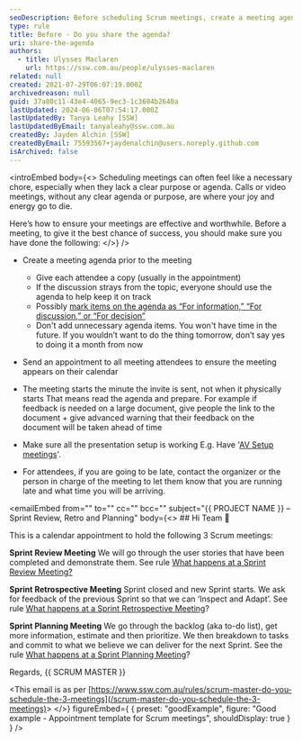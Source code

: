 ```yaml
---
seoDescription: Before scheduling Scrum meetings, create a meeting agenda and share it with attendees to ensure everyone stays on track.
type: rule
title: Before - Do you share the agenda?
uri: share-the-agenda
authors:
  - title: Ulysses Maclaren
    url: https://ssw.com.au/people/ulysses-maclaren
related: null
created: 2021-07-29T06:07:19.000Z
archivedreason: null
guid: 37a80c11-43e4-4065-9ec3-1c3604b2640a
lastUpdated: 2024-06-06T07:54:17.000Z
lastUpdatedBy: Tanya Leahy [SSW]
lastUpdatedByEmail: tanyaleahy@ssw.com.au
createdBy: Jayden Alchin [SSW]
createdByEmail: 75593567+jaydenalchin@users.noreply.github.com
isArchived: false
---
```


<introEmbed
  body={<>
Scheduling meetings can often feel like a necessary chore, especially when they lack a clear purpose or agenda. Calls or video meetings, without any clear agenda or purpose, are where your joy and energy go to die.

Here’s how to ensure your meetings are effective and worthwhile. Before a meeting, to give it the best chance of success, you should make sure you have done the following:
  </>}
/>
- Create a meeting agenda prior to the meeting

  - Give each attendee a copy (usually in the appointment)
  - If the discussion strays from the topic, everyone should use the agenda to help keep it on track
  - Possibly [mark items on the agenda as “For information,” “For discussion,” or “For decision”](/stick-to-the-agenda-and-complete-the-meetings-goal)
  - Don't add unnecessary agenda items. You won't have time in the future. If you wouldn’t want to do the thing tomorrow, don’t say yes to doing it a month from now

- Send an appointment to all meeting attendees to ensure the meeting appears on their calendar
- The meeting starts the minute the invite is sent, not when it physically starts
  That means read the agenda and prepare. For example if feedback is needed on a large document, give people the link to the document + give advanced warning that their feedback on the document will be taken ahead of time
- Make sure all the presentation setup is working
  E.g. Have '[AV Setup meetings](https://my.sugarlearning.com/SSW/items/13053/av-setup-for-microsoft-teams-meetings-sydney-chapel)'.
- For attendees, if you are going to be late, contact the organizer or the person in charge of the meeting to let them know that you are running late and what time you will be arriving.

<emailEmbed
  from=""
  to=""
  cc=""
  bcc=""
  subject="&#123;&#123; PROJECT NAME &#125;&#125; – Sprint Review, Retro and Planning"
  body={<>
    ## Hi Team 👋

This is a calendar appointment to hold the following 3 Scrum meetings:

**Sprint Review Meeting**
We will go through the user stories that have been completed and demonstrate them.
See rule [What happens at a Sprint Review Meeting?](/do-you-know-what-happens-at-a-sprint-review-meeting)

**Sprint Retrospective Meeting**
Sprint closed and new Sprint starts.
We ask for feedback of the previous Sprint so that we can ‘Inspect and Adapt’.
See rule [What happens at a Sprint Retrospective Meeting](/do-you-know-what-happens-at-a-sprint-retrospective-meeting)?

**Sprint Planning Meeting**
We go through the backlog (aka to-do list), get more information, estimate and then prioritize.
We then breakdown to tasks and commit to what we believe we can deliver for the next Sprint.
See the rule [What happens at a Sprint Planning Meeting](/what-happens-at-a-sprint-planning-meeting)?

Regards,
&#123;&#123; SCRUM MASTER &#125;&#125;

&lt;This email is as per [https://www.ssw.com.au/rules/scrum-master-do-you-schedule-the-3-meetings](/scrum-master-do-you-schedule-the-3-meetings)&gt;
  </>}
  figureEmbed={ {
    preset: "goodExample",
    figure: "Good example - Appointment template for Scrum meetings",
    shouldDisplay: true
  } }
/>
